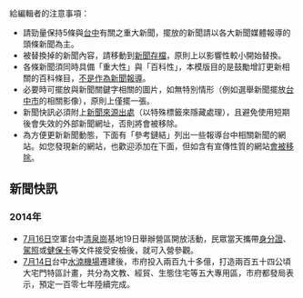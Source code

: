 <noinclude>
;給編輯者的注意事項：
* 請勁量保持5條與[[台中|台中]]有關之重大新聞，擺放的新聞請以各大新聞媒體報導的頭條新聞為主。
* 被替換掉的新聞內容，請移動到[[Portal:台中/新聞動態/存檔|新聞存檔]]，原則上以影響性較小開始替換。
* 各條新聞須同時具備「重大性」與「百科性」，本模版目的是鼓勵增訂更新相關的百科條目，[[Wikipedia:维基百科不是什么|不是作為新聞報導]]。
* 必要時可擺放與新聞關鍵字相關的圖片，如無特別情形（例如選舉新聞擺放[[台中市|台中市]]的相關影像），原則上僅擺一張。
* 新聞快訊必須附上[[維基百科:可供查證|新聞來源出處]]（以特殊標籤來隱藏處理），且避免使用短期後會失效的外部新聞網址，否則將會被移除。
* 為方便更新新聞動態，下面有「參考鏈結」列出一些報導台中相關新聞的網站。如您發現新的網站，也歡迎添加在下面，但如含有宣傳性質的網站[[Wikipedia:维基百科不是什么|會被移除]]。

== 新聞快訊 ==
</noinclude>
<!-- 我是特殊標籤：<noinclude></noinclude> -->
<!-- 從以下開始擺放新聞快訊 -->
===2014年===
*[[7月16日|7月16日]]空軍台中[[清泉崗|清泉崗]]基地19日舉辦營區開放活動，民眾當天攜帶[[身分證|身分證]]、[[駕照|駕照]]或[[健保卡|健保卡]]等文件接受安檢後，就可入營參觀。
*[[7月14日|7月14日]]台中[[水湳機場|水湳機場]]遷建後，市府投入兩百九十多億，打造兩百五十四公頃大宅門特區計畫，共分為文教、經貿、生態住宅等五大專用區，市府都發局表示，預定一百零七年陸續完成。